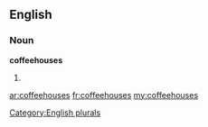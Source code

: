 ==English==

===Noun===
'''coffeehouses'''

# {{plural of|[[coffeehouse]]}}

[[Category:English plurals]]

[[ar:coffeehouses]]
[[fr:coffeehouses]]
[[my:coffeehouses]]